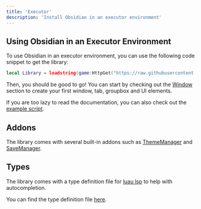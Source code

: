 ```yaml
---
title: 'Executor'
description: 'Install Obsidian in an executor environment'
---
```


## Using Obsidian in an Executor Environment
To use Obsidian in an executor environment, you can use the following code snippet to get the library:

```lua
local Library = loadstring(game:HttpGet("https://raw.githubusercontent.com/deividcomsono/Obsidian/refs/heads/main/Library.lua"))()
```

Then, you should be good to go! You can start by checking out the [Window](/obsidian/core/library#Window) section to create your first window, tab, groupbox and UI elements.

If you are too lazy to read the documentation, you can also check out the [example script](https://github.com/deividcomsono/Obsidian/blob/main/Example.lua).

## Addons
The library comes with several built-in addons such as [ThemeManager](/obsidian/core/addons/thememanager) and [SaveManager](/obsidian/core/addons/savemanager).

## Types
The library comes with a type definition file for [luau lsp](https://marketplace.visualstudio.com/items?itemName=JohnnyMorganz.luau-lsp) to help with autocompletion.

You can find the type definition file [here](https://raw.githubusercontent.com/deividcomsono/Obsidian/refs/heads/main/Library.d.luau).
